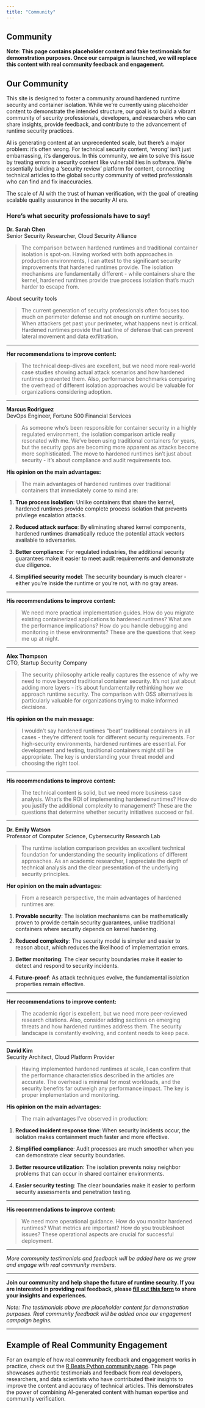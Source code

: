 ```yaml
---
title: "Community"
---
```


## Community

**Note: This page contains placeholder content and fake testimonials for demonstration purposes. Once our campaign is launched, we will replace this content with real community feedback and engagement.**

## Our Community

This site is designed to foster a community around hardened runtime security and container isolation. While we're currently using placeholder content to demonstrate the intended structure, our goal is to build a vibrant community of security professionals, developers, and researchers who can share insights, provide feedback, and contribute to the advancement of runtime security practices.

AI is generating content at an unprecedented scale, but there's a major problem: it's often wrong. For technical security content, 'wrong' isn't just embarrassing, it's dangerous. In this community, we aim to solve this issue by treating errors in security content like vulnerabilities in software. We're essentially building a 'security review' platform for content, connecting technical articles to the global security community of vetted professionals who can find and fix inaccuracies.

The scale of AI with the trust of human verification, with the goal of creating scalable quality assurance in the security AI era.

### Here's what security professionals have to say!

**Dr. Sarah Chen**  
Senior Security Researcher, Cloud Security Alliance

> The comparison between hardened runtimes and traditional container isolation is spot-on. Having worked with both approaches in production environments, I can attest to the significant security improvements that hardened runtimes provide. The isolation mechanisms are fundamentally different - while containers share the kernel, hardened runtimes provide true process isolation that's much harder to escape from.

About security tools

> The current generation of security professionals often focuses too much on perimeter defense and not enough on runtime security. When attackers get past your perimeter, what happens next is critical. Hardened runtimes provide that last line of defense that can prevent lateral movement and data exfiltration.

---

**Her recommendations to improve content:**

> The technical deep-dives are excellent, but we need more real-world case studies showing actual attack scenarios and how hardened runtimes prevented them. Also, performance benchmarks comparing the overhead of different isolation approaches would be valuable for organizations considering adoption.

---

**Marcus Rodriguez**  
DevOps Engineer, Fortune 500 Financial Services

> As someone who's been responsible for container security in a highly regulated environment, the isolation comparison article really resonated with me. We've been using traditional containers for years, but the security gaps are becoming more apparent as attacks become more sophisticated. The move to hardened runtimes isn't just about security - it's about compliance and audit requirements too.

**His opinion on the main advantages:**

> The main advantages of hardened runtimes over traditional containers that immediately come to mind are:

1. **True process isolation**: Unlike containers that share the kernel, hardened runtimes provide complete process isolation that prevents privilege escalation attacks.

2. **Reduced attack surface**: By eliminating shared kernel components, hardened runtimes dramatically reduce the potential attack vectors available to adversaries.

3. **Better compliance**: For regulated industries, the additional security guarantees make it easier to meet audit requirements and demonstrate due diligence.

4. **Simplified security model**: The security boundary is much clearer - either you're inside the runtime or you're not, with no gray areas.

---

**His recommendations to improve content:**

> We need more practical implementation guides. How do you migrate existing containerized applications to hardened runtimes? What are the performance implications? How do you handle debugging and monitoring in these environments? These are the questions that keep me up at night.

---

**Alex Thompson**  
CTO, Startup Security Company

> The security philosophy article really captures the essence of why we need to move beyond traditional container security. It's not just about adding more layers - it's about fundamentally rethinking how we approach runtime security. The comparison with OSS alternatives is particularly valuable for organizations trying to make informed decisions.

**His opinion on the main message:**

> I wouldn't say hardened runtimes "beat" traditional containers in all cases - they're different tools for different security requirements. For high-security environments, hardened runtimes are essential. For development and testing, traditional containers might still be appropriate. The key is understanding your threat model and choosing the right tool.

---

**His recommendations to improve content:**

> The technical content is solid, but we need more business case analysis. What's the ROI of implementing hardened runtimes? How do you justify the additional complexity to management? These are the questions that determine whether security initiatives succeed or fail.

---

**Dr. Emily Watson**  
Professor of Computer Science, Cybersecurity Research Lab

> The runtime isolation comparison provides an excellent technical foundation for understanding the security implications of different approaches. As an academic researcher, I appreciate the depth of technical analysis and the clear presentation of the underlying security principles.

**Her opinion on the main advantages:**

> From a research perspective, the main advantages of hardened runtimes are:

1. **Provable security**: The isolation mechanisms can be mathematically proven to provide certain security guarantees, unlike traditional containers where security depends on kernel hardening.

2. **Reduced complexity**: The security model is simpler and easier to reason about, which reduces the likelihood of implementation errors.

3. **Better monitoring**: The clear security boundaries make it easier to detect and respond to security incidents.

4. **Future-proof**: As attack techniques evolve, the fundamental isolation properties remain effective.

---

**Her recommendations to improve content:**

> The academic rigor is excellent, but we need more peer-reviewed research citations. Also, consider adding sections on emerging threats and how hardened runtimes address them. The security landscape is constantly evolving, and content needs to keep pace.

---

**David Kim**  
Security Architect, Cloud Platform Provider

> Having implemented hardened runtimes at scale, I can confirm that the performance characteristics described in the articles are accurate. The overhead is minimal for most workloads, and the security benefits far outweigh any performance impact. The key is proper implementation and monitoring.

**His opinion on the main advantages:**

> The main advantages I've observed in production:

1. **Reduced incident response time**: When security incidents occur, the isolation makes containment much faster and more effective.

2. **Simplified compliance**: Audit processes are much smoother when you can demonstrate clear security boundaries.

3. **Better resource utilization**: The isolation prevents noisy neighbor problems that can occur in shared container environments.

4. **Easier security testing**: The clear boundaries make it easier to perform security assessments and penetration testing.

---

**His recommendations to improve content:**

> We need more operational guidance. How do you monitor hardened runtimes? What metrics are important? How do you troubleshoot issues? These operational aspects are crucial for successful deployment.

---

*More community testimonials and feedback will be added here as we grow and engage with real community members.*

---

**Join our community and help shape the future of runtime security. If you are interested in providing real feedback, please [fill out this form](https://docs.google.com/forms/d/example) to share your insights and experiences.**

*Note: The testimonials above are placeholder content for demonstration purposes. Real community feedback will be added once our engagement campaign begins.*

---

## Example of Real Community Engagement

For an example of how real community feedback and engagement works in practice, check out the [R Beats Python community page](https://oppkey.github.io/r-beats-python/community.html). This page showcases authentic testimonials and feedback from real developers, researchers, and data scientists who have contributed their insights to improve the content and accuracy of technical articles. This demonstrates the power of combining AI-generated content with human expertise and community verification.
